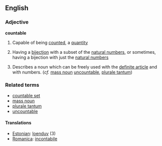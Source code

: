 ==English==

=== Adjective ===
'''countable'''

# Capable of being [[count]]ed, a [[quantity]]
# {{math}} Having a [[bijection]] with a subset of the [[natural numbers]], or sometimes, having a bijection with just the [[natural numbers]]
# {{linguistics}} Describes a noun which can be freely used with the [[definite article]] and with numbers.  (''cf.'' [[mass noun]] [[uncountable]], [[plurale tantum]])

=== Related terms ===
*[[countable set]]
*[[mass noun]]
*[[plurale tantum]]
*[[uncountable]]

====Translations====
*[[Estonian]]: [[loenduv]] (3)
*[[Romanica]]: [[incontabile]]